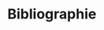 <!--
The bib chunk below must go last in this document according to how R Markdown renders. More info is at http://rmarkdown.rstudio.com/authoring_bibliographies_and_citations.html
-->

\backmatter

# Bibliographie {-}

<!--
To remove the indentation of the first entry.
-->

\noindent

<!--
To create a hanging indent and spacing between entries. These three lines may need to be removed for styles that don't require the hanging indent.
-->

\setlength{\parindent}{-0.20in}
\setlength{\leftskip}{0.20in}
\setlength{\parskip}{8pt}

